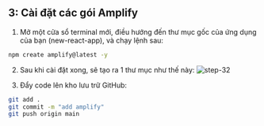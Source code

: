 ## 3: Cài đặt các gói Amplify
1. Mở một cửa sổ terminal mới, điều hướng đến thư mục gốc của ứng dụng của bạn (new-react-app), và chạy lệnh sau:
```bash copy
npm create amplify@latest -y
```

2. Sau khi cài đặt xong, sẽ tạo ra 1 thư mục như thế này:
![step-32](../../images/step32.png)

3. Đẩy code lên kho lưu trữ GitHub:
```bash copy
git add .
git commit -m "add amplify"
git push origin main
```